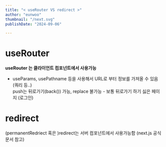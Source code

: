 ```yaml
---
title: "< useRouter VS redirect >"
author: "eunwoo"
thumbnail: "/next.svg"
publishDate: "2024-09-06"

---
```



# useRouter

**useRouter 는 클라이언트 컴포넌트에서 사용가능** <br/>
- useParams, usePathname 등을 사용해서  URL로 부터 정보를 가져올 수 있음 (쿼리 등..) <br/>
push는 뒤로가기(back()) 가능, replace 불가능 - 보통 뒤로가기 하기 싫은 페이지 (로그인)

# redirect
(permanentRedriect 혹은 )redirect는 서버 컴포넌트에서 사용가능함    (next.js 공식문서 참고)

<br/>




